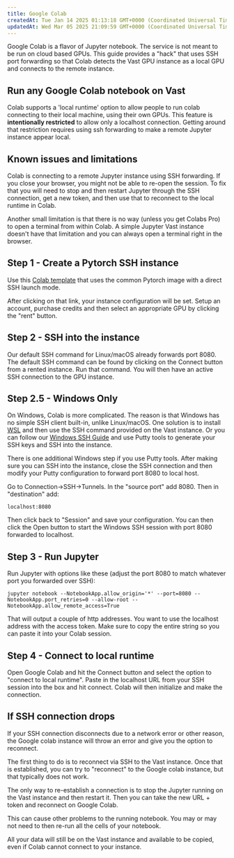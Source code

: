 ```yaml
---
title: Google Colab
createdAt: Tue Jan 14 2025 01:13:18 GMT+0000 (Coordinated Universal Time)
updatedAt: Wed Mar 05 2025 21:09:59 GMT+0000 (Coordinated Universal Time)
---
```


Google Colab is a flavor of Jupyter notebook. The service is not meant to be run on cloud based GPUs. This guide provides a "hack" that uses SSH port forwarding so that Colab detects the Vast GPU instance as a local GPU and connects to the remote instance.

>

## Run any Google Colab notebook on Vast

Colab supports a 'local runtime' option to allow people to run colab connecting to their local machine, using their own GPUs. This feature is **intentionally restricted** to allow only a localhost connection. Getting around that restriction requires using ssh forwarding to make a remote Jupyter instance appear local.

## Known issues and limitations

Colab is connecting to a remote Jupyter instance using SSH forwarding. If you close your browser, you might not be able to re-open the session. To fix that you will need to stop and then restart Jupyter through the SSH connection, get a new token, and then use that to reconnect to the local runtime in Colab.

Another small limitation is that there is no way (unless you get Colabs Pro) to open a terminal from within Colab. A simple Jupyter Vast instance doesn't have that limitation and you can always open a terminal right in the browser.

## Step 1 - Create a Pytorch SSH instance

Use this [Colab template](https://cloud.vast.ai/?ref_id=43484\&template_id=8d383ad48fff4012d42806e4781020ef) that uses the common Pytorch image with a direct SSH launch mode.

After clicking on that link, your instance configuration will be set. Setup an account, purchase credits and then select an appropriate GPU by clicking the "rent" button.

## Step 2 - SSH into the instance

Our default SSH command for Linux/macOS already forwards port 8080. The default SSH command can be found by clicking on the Connect button from a rented instance. Run that command. You will then have an active SSH connection to the GPU instance.

## Step 2.5 - Windows Only

On Windows, Colab is more complicated. The reason is that Windows has no simple SSH client built-in, unlike Linux/macOS. One solution is to install [WSL](https://learn.microsoft.com/en-us/windows/wsl/about) and then use the SSH command provided on the Vast instance. Or you can follow our [Windows SSH Guide](https://docs.vast.ai/windows-ssh-guide) and use Putty tools to generate your SSH keys and SSH into the instance.

There is one additional Windows step if you use Putty tools. After making sure you can SSH into the instance, close the SSH connection and then modify your Putty configuration to forward port 8080 to local host.

Go to Connection->SSH->Tunnels. In the "source port" add 8080. Then in "destination" add:

```text
localhost:8080
```

Then click back to "Session" and save your configuration. You can then click the Open button to start the Windows SSH session with port 8080 forwarded to localhost.

## Step 3 - Run Jupyter

Run Jupyter with options like these (adjust the port 8080 to match whatever port you forwarded over SSH):

```text
jupyter notebook --NotebookApp.allow_origin='*' --port=8080 --NotebookApp.port_retries=0 --allow-root --NotebookApp.allow_remote_access=True
```

That will output a couple of http addresses. You want to use the localhost address with the access token. Make sure to copy the entire string so you can paste it into your Colab session.

## Step 4 - Connect to local runtime

Open Google Colab and hit the Connect button and select the option to "connect to local runtime". Paste in the localhost URL from your SSH session into the box and hit connect. Colab will then initialize and make the connection.

## If SSH connection drops

If your SSH connection disconnects due to a network error or other reason, the Google colab instance will throw an error and give you the option to reconnect.

The first thing to do is to reconnect via SSH to the Vast instance. Once that is established, you can try to "reconnect" to the Google colab instance, but that typically does not work.

The only way to re-establish a connection is to stop the Jupyter running on the Vast instance and then restart it. Then you can take the new URL + token and reconnect on Google Colab.

This can cause other problems to the running notebook. You may or may not need to then re-run all the cells of your notebook.

All your data will still be on the Vast instance and available to be copied, even if Colab cannot connect to your instance.

